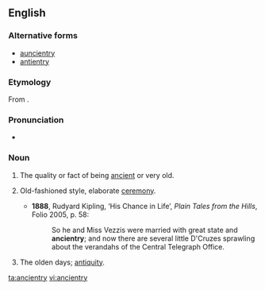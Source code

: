 ==English==

===Alternative forms===
* [[auncientry]] {{qualifier|obsolete}}
* [[antientry]] {{qualifier|obsolete}}

===Etymology===
From {{term|ancient}}.

===Pronunciation===
* {{IPA|/ˈeɪnʃəntɹi/}}

===Noun===
{{en-noun|ancientries}}

# {{archaic}} The quality or fact of being [[ancient]] or very old.
# {{archaic}} Old-fashioned style, elaborate [[ceremony]].
#* '''1888''', Rudyard Kipling, ‘His Chance in Life’, ''Plain Tales from the Hills'', Folio 2005, p. 58:
#*: So he and Miss Vezzis were married with great state and '''ancientry'''; and now there are several little D'Cruzes sprawling about the verandahs of the Central Telegraph Office.
# {{archaic}} The olden days; [[antiquity]].

[[ta:ancientry]]
[[vi:ancientry]]